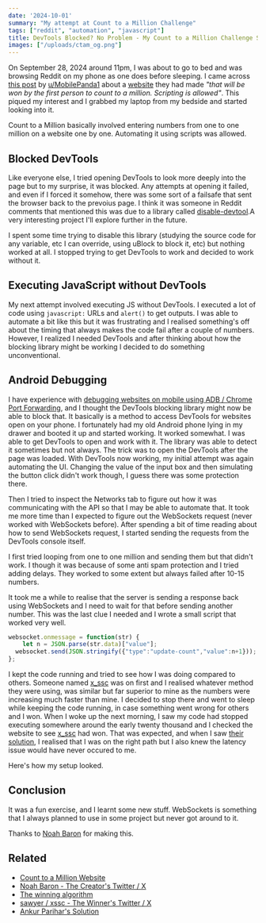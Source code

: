 ```yaml
---
date: '2024-10-01'
summary: "My attempt at Count to a Million Challenge"
tags: ["reddit", "automation", "javascript"]
title: DevTools Blocked? No Problem - My Count to a Million Challenge Solution
images: ["/uploads/ctam_og.png"]
---
```


On September 28, 2024 around 11pm, I was about to go to bed and was browsing Reddit on my phone as one does before sleeping. I came across [this post](https://www.reddit.com/r/webdev/comments/1frg8r2/i_built_a_website_that_will_be_won_by_the_first/) by [u/MobilePanda1](https://www.reddit.com/user/MobilePanda1/) about a [website](https://counttoamillion.com/) they had made *"that will be won by the first person to count to a million. Scripting is allowed"*. This piqued my interest and I grabbed my laptop from my bedside and started looking into it.

Count to a Million basically involved entering numbers from one to one million on a website one by one. Automating it using scripts was allowed.

## Blocked DevTools

Like everyone else, I tried opening DevTools to look more deeply into the page but to my surprise, it was blocked. Any attempts at opening it failed, and even if I forced it somehow, there was some sort of a failsafe that sent the browser back to the prevoius page. I think it was someone in Reddit comments that mentioned this was due to a library called [disable-devtool](https://github.com/theajack/disable-devtool).A very interesting project I'll explore further in the future.

I spent some time trying to disable this library (studying the source code for any variable, etc I can override, using uBlock to block it, etc) but nothing worked at all. I stopped trying to get DevTools to work and decided to work without it.

## Executing JavaScript without DevTools

My next attempt involved executing JS without DevTools. I executed a lot of code using `javascript:` URLs and `alert()` to get outputs. I was able to automate a bit like this but it was frustrating and I realised something's off about the timing that always makes the code fail after a couple of numbers. However, I realized I needed DevTools and after thinking about how the blocking library might be working I decided to do something unconventional.

## Android Debugging

I have experience with [debugging websites on mobile using ADB / Chrome Port Forwarding](https://blog.haideralipunjabi.com/posts/testing-pwas-on-mobile-devices-during-development/), and I thought the DevTools blocking library might now be able to block that. It basically is a method to access DevTools for websites open on your phone. I fortunately had my old Android phone lying in my drawer and booted it up and started working. It worked somewhat. I was able to get DevTools to open and work with it. The library was able to detect it sometimes but not always. The trick was to open the DevTools after the page was loaded. With DevTools now working, my initial attempt was again automating the UI. Changing the value of the input box and then simulating the button click didn't work though, I guess there was some protection there.  

Then I tried to inspect the Networks tab to figure out how it was communicating with the API so that I may be able to automate that. It took me more time than I expected to figure out the WebSockets request (never worked with WebSockets before). After spending a bit of time reading about how to send WebSockets request, I started sending the requests from the DevTools console itself. 

I first tried looping from one to one million and sending them but that didn't work. I though it was because of some anti spam protection and I tried adding delays. They worked to some extent but always failed after 10-15 numbers.

It took me a while to realise that the server is sending a response back using WebSockets and I need to wait for that before sending another number. This was the last clue I needed and I wrote a small script that worked very well. 

```js 
websocket.onmessage = function(str) {
    let n = JSON.parse(str.data)["value"];
  websocket.send(JSON.stringify({"type":"update-count","value":n+1}));
};
```

I kept the code running and tried to see how I was doing compared to others. Someone named [x_ssc](https://x.com/x_ssc) was on first and I realised whatever method they were using, was similar but far superior to mine as the numbers were increasing much faster than mine. I decided to stop there and went to sleep while keeping the code running, in case something went wrong for others and I won. When I woke up the next morning, I saw my code had stopped executing somewhere around the early twenty thousand and I checked the website to see [x_ssc](https://x.com/x_ssc) had won. That was expected, and when I saw [their solution](https://x.com/x_ssc/status/1840143647968506129), I realised that I was on the right path but I also knew the latency issue would have never occured to me. 

Here's how my setup looked.  
<Imgur id="ZxmGBmA" ext="jpeg" class="image-resp" align="center" title="My setup during Count to a Million Challenge" /> 
## Conclusion
It was a fun exercise, and I learnt some new stuff. WebSockets is something that I always planned to use in some project but never got around to it.

Thanks to [Noah Baron](https://x.com/noahthebaron) for making this. 

## Related
* [Count to a Million Website](https://counttoamillion.com/)
* [Noah Baron - The Creator's Twitter / X](https://x.com/noahthebaron)
* [The winning algorithm](https://x.com/x_ssc/status/1840143647968506129)
* [sawyer / xssc - The Winner's Twitter / X](https://x.com/x_ssc/)
* [Ankur Parihar's Solution](https://medium.com/@ankurparihar/count-to-million-challange-javascript-2c1b534c2040)